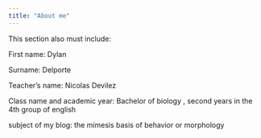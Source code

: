```yaml
---
title: "About me"
---
```



This section also must include: 

First name: Dylan

Surname: Delporte

Teacher’s name: Nicolas Devilez

Class name and academic year: Bachelor of biology , second years in the 4th group of english

subject of my blog: the mimesis basis of behavior or morphology 
